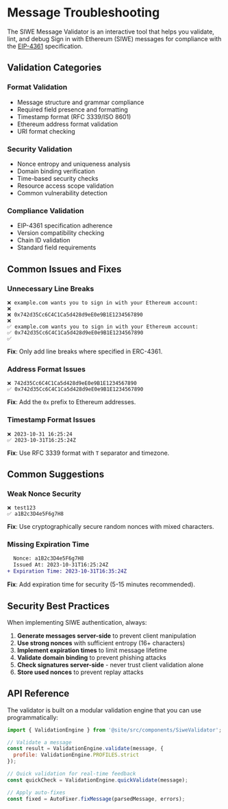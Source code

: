 # Message Troubleshooting

The SIWE Message Validator is an interactive tool that helps you validate, lint, and debug Sign in with Ethereum (SIWE) messages for compliance with the [EIP-4361](https://eips.ethereum.org/EIPS/eip-4361) specification.

## Validation Categories

### Format Validation
- Message structure and grammar compliance
- Required field presence and formatting
- Timestamp format (RFC 3339/ISO 8601)
- Ethereum address format validation
- URI format checking

### Security Validation  
- Nonce entropy and uniqueness analysis
- Domain binding verification
- Time-based security checks
- Resource access scope validation
- Common vulnerability detection

### Compliance Validation
- EIP-4361 specification adherence
- Version compatibility checking
- Chain ID validation
- Standard field requirements

## Common Issues and Fixes

### Unnecessary Line Breaks
```
❌ example.com wants you to sign in with your Ethereum account:
❌
❌ 0x742d35Cc6C4C1Ca5d428d9eE0e9B1E1234567890
❌
✅ example.com wants you to sign in with your Ethereum account:
✅ 0x742d35Cc6C4C1Ca5d428d9eE0e9B1E1234567890
✅
```
**Fix**: Only add line breaks where specified in ERC-4361.

### Address Format Issues
```
❌ 742d35Cc6C4C1Ca5d428d9eE0e9B1E1234567890
✅ 0x742d35Cc6C4C1Ca5d428d9eE0e9B1E1234567890
```
**Fix**: Add the `0x` prefix to Ethereum addresses.

### Timestamp Format Issues
```
❌ 2023-10-31 16:25:24
✅ 2023-10-31T16:25:24Z
```
**Fix**: Use RFC 3339 format with `T` separator and timezone.

## Common Suggestions

### Weak Nonce Security
```
❌ test123
✅ a1B2c3D4e5F6g7H8
```
**Fix**: Use cryptographically secure random nonces with mixed characters.

### Missing Expiration Time
```diff
  Nonce: a1B2c3D4e5F6g7H8
  Issued At: 2023-10-31T16:25:24Z
+ Expiration Time: 2023-10-31T16:35:24Z
```
**Fix**: Add expiration time for security (5-15 minutes recommended).

## Security Best Practices

When implementing SIWE authentication, always:

1. **Generate messages server-side** to prevent client manipulation
2. **Use strong nonces** with sufficient entropy (16+ characters)
3. **Implement expiration times** to limit message lifetime
4. **Validate domain binding** to prevent phishing attacks
5. **Check signatures server-side** - never trust client validation alone
6. **Store used nonces** to prevent replay attacks

## API Reference

The validator is built on a modular validation engine that you can use programmatically:

```javascript
import { ValidationEngine } from '@site/src/components/SiweValidator';

// Validate a message
const result = ValidationEngine.validate(message, {
  profile: ValidationEngine.PROFILES.strict
});

// Quick validation for real-time feedback  
const quickCheck = ValidationEngine.quickValidate(message);

// Apply auto-fixes
const fixed = AutoFixer.fixMessage(parsedMessage, errors);
```
